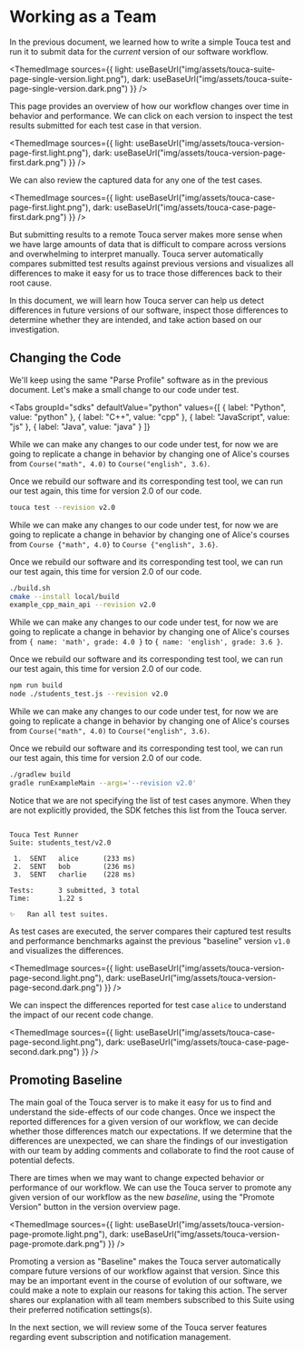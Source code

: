 
# Working as a Team

In the previous document, we learned how to write a simple Touca test and run it
to submit data for the _current_ version of our software workflow.

<ThemedImage
  sources={{
    light: useBaseUrl("img/assets/touca-suite-page-single-version.light.png"),
    dark: useBaseUrl("img/assets/touca-suite-page-single-version.dark.png")
  }}
/>

This page provides an overview of how our workflow changes over time in behavior
and performance. We can click on each version to inspect the test results
submitted for each test case in that version.

<ThemedImage
  sources={{
    light: useBaseUrl("img/assets/touca-version-page-first.light.png"),
    dark: useBaseUrl("img/assets/touca-version-page-first.dark.png")
  }}
/>

We can also review the captured data for any one of the test cases.

<ThemedImage
  sources={{
    light: useBaseUrl("img/assets/touca-case-page-first.light.png"),
    dark: useBaseUrl("img/assets/touca-case-page-first.dark.png")
  }}
/>

But submitting results to a remote Touca server makes more sense when we have
large amounts of data that is difficult to compare across versions and
overwhelming to interpret manually. Touca server automatically compares
submitted test results against previous versions and visualizes all differences
to make it easy for us to trace those differences back to their root cause.

In this document, we will learn how Touca server can help us detect differences
in future versions of our software, inspect those differences to determine
whether they are intended, and take action based on our investigation.

## Changing the Code

We'll keep using the same "Parse Profile" software as in the previous document.
Let's make a small change to our code under test.

<Tabs
  groupId="sdks"
  defaultValue="python"
  values={[
    { label: "Python", value: "python" },
    { label: "C++", value: "cpp" },
    { label: "JavaScript", value: "js" },
    { label: "Java", value: "java" }
  ]}
>
  <TabItem value="python">

While we can make any changes to our code under test, for now we are going to
replicate a change in behavior by changing one of Alice's courses from
`Course("math", 4.0)` to `Course("english", 3.6)`.

Once we rebuild our software and its corresponding test tool, we can run our
test again, this time for version 2.0 of our code.

```bash
touca test --revision v2.0
```

  </TabItem>
  <TabItem value="cpp">

While we can make any changes to our code under test, for now we are going to
replicate a change in behavior by changing one of Alice's courses from
`Course {"math", 4.0}` to `Course {"english", 3.6}`.

Once we rebuild our software and its corresponding test tool, we can run our
test again, this time for version 2.0 of our code.

```bash
./build.sh
cmake --install local/build
example_cpp_main_api --revision v2.0
```

  </TabItem>
  <TabItem value="js">

While we can make any changes to our code under test, for now we are going to
replicate a change in behavior by changing one of Alice's courses from
`{ name: 'math', grade: 4.0 }` to `{ name: 'english', grade: 3.6 }`.

Once we rebuild our software and its corresponding test tool, we can run our
test again, this time for version 2.0 of our code.

```bash
npm run build
node ./students_test.js --revision v2.0
```

  </TabItem>
  <TabItem value="java">

While we can make any changes to our code under test, for now we are going to
replicate a change in behavior by changing one of Alice's courses from
`Course("math", 4.0)` to `Course("english", 3.6)`.

Once we rebuild our software and its corresponding test tool, we can run our
test again, this time for version 2.0 of our code.

```bash
./gradlew build
gradle runExampleMain --args='--revision v2.0'
```

  </TabItem>
</Tabs>

Notice that we are not specifying the list of test cases anymore. When they are
not explicitly provided, the SDK fetches this list from the Touca server.

```text

Touca Test Runner
Suite: students_test/v2.0

 1.  SENT   alice      (233 ms)
 2.  SENT   bob        (236 ms)
 3.  SENT   charlie    (228 ms)

Tests:      3 submitted, 3 total
Time:       1.22 s

✨   Ran all test suites.

```

As test cases are executed, the server compares their captured test results and
performance benchmarks against the previous "baseline" version `v1.0` and
visualizes the differences.

<ThemedImage
  sources={{
    light: useBaseUrl("img/assets/touca-version-page-second.light.png"),
    dark: useBaseUrl("img/assets/touca-version-page-second.dark.png")
  }}
/>

We can inspect the differences reported for test case `alice` to understand the
impact of our recent code change.

<ThemedImage
  sources={{
    light: useBaseUrl("img/assets/touca-case-page-second.light.png"),
    dark: useBaseUrl("img/assets/touca-case-page-second.dark.png")
  }}
/>

## Promoting Baseline

The main goal of the Touca server is to make it easy for us to find and
understand the side-effects of our code changes. Once we inspect the reported
differences for a given version of our workflow, we can decide whether those
differences match our expectations. If we determine that the differences are
unexpected, we can share the findings of our investigation with our team by
adding comments and collaborate to find the root cause of potential defects.

There are times when we may want to change expected behavior or performance of
our workflow. We can use the Touca server to promote any given version of our
workflow as the new _baseline_, using the "Promote Version" button in the
version overview page.

<ThemedImage
  sources={{
    light: useBaseUrl("img/assets/touca-version-page-promote.light.png"),
    dark: useBaseUrl("img/assets/touca-version-page-promote.dark.png")
  }}
/>

Promoting a version as "Baseline" makes the Touca server automatically compare
future versions of our workflow against that version. Since this may be an
important event in the course of evolution of our software, we could make a note
to explain our reasons for taking this action. The server shares our explanation
with all team members subscribed to this Suite using their preferred
notification settings(s).

In the next section, we will review some of the Touca server features regarding
event subscription and notification management.
